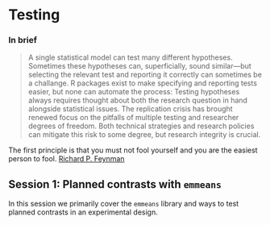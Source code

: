 # Testing

### In brief

> A single statistical model can test many different hypotheses. Sometimes these
> hypotheses can, superficially, sound similar---but selecting the relevant test
> and reporting it correctly can sometimes be a challange. R packages exist to
> make specifying and reporting tests easier, but none can automate the process:
> Testing hypotheses always requires thought about both the research question in
> hand alongside statistical issues. The replication crisis has brought renewed
> focus on the pitfalls of multiple testing and researcher degrees of freedom.
> Both technical strategies and research policies can mitigate this risk to some
> degree, but research integrity is crucial.

The first principle is that you must not fool yourself and you are the easiest
person to fool.
[Richard P. Feynman](http://calteches.library.caltech.edu/51/2/CargoCult.htm)

## Session 1: Planned contrasts with `emmeans`

In this session we primarily cover the `emmeans` library and ways to test
planned contrasts in an experimental design.
